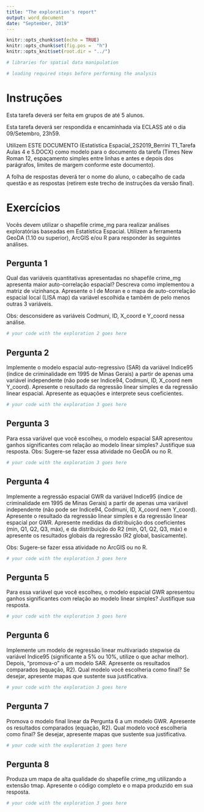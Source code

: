 ---
title: "The exploration's report"
output: word_document
date: "September, 2019"
---

```{r setup_exploration, include=FALSE}
knitr::opts_chunk$set(echo = TRUE)
knitr::opts_chunk$set(fig.pos =  "h")
knitr::opts_knit$set(root.dir = "../")

# libraries for spatial data manipulation


```

```{r scripts_exploration, include=FALSE}
# loading required steps before performing the analysis


```

# Instruções

Esta tarefa deverá ser feita em grupos de até 5 alunos.

Esta tarefa deverá ser respondida e encaminhada via ECLASS até o dia 09/Setembro, 23h59.

Utilizem ESTE DOCUMENTO (Estatística Espacial_2S2019_Berrini T1_Tarefa Aulas 4 e 5.DOCX) como modelo para o documento da tarefa (Times New Roman 12, espaçamento simples entre linhas e antes e depois dos parágrafos, limites de margem conforme este documento).

A folha de respostas deverá ter o nome do aluno, o cabeçalho de cada questão e as respostas (retirem este trecho de instruções da versão final). 

# Exercícios

Vocês devem utilizar o shapefile crime_mg para realizar análises exploratórias baseadas em Estatística Espacial. Utilizem a ferramenta GeoDA (1.10 ou superior), ArcGIS e/ou R para responder às seguintes análises.

## Pergunta 1

Qual das variáveis quantitativas apresentadas no shapefile crime_mg apresenta maior auto-correlação espacial? Descreva como implementou a matriz de vizinhança. Apresente o I de Moran e o mapa de auto-correlação espacial local (LISA map) da variável escolhida e também de pelo menos outras 3 variáveis.

Obs: desconsidere as variáveis Codmuni, ID, X_coord e Y_coord nessa análise.


```{r Pergunta_1, echo=TRUE, out.width = '100%'}
# your code with the exploration 2 goes here
```

## Pergunta 2

Implemente o modelo espacial auto-regressivo (SAR) da variável Indice95 (índice de criminalidade em 1995 de Minas Gerais) a partir de apenas uma variável independente (não pode ser Indice94, Codmuni, ID, X_coord nem Y_coord). Apresente o resultado da regressão linear simples e da regressão linear espacial. Apresente as equações e interprete seus coeficientes.

```{r Pergunta_2, echo=TRUE, out.width = '100%'}
# your code with the exploration 3 goes here
```

## Pergunta 3

Para essa variável que você escolheu, o modelo espacial SAR apresentou ganhos significantes com relação ao modelo linear simples? Justifique sua resposta.
Obs: Sugere-se fazer essa atividade no GeoDA ou no R.

```{r Pergunta_3, echo=TRUE, out.width = '100%'}
# your code with the exploration 3 goes here
```

## Pergunta 4

Implemente a regressão espacial GWR da variável Indice95 (índice de criminalidade em 1995 de Minas Gerais) a partir de apenas uma variável independente (não pode ser Indice94, Codmuni, ID, X_coord nem Y_coord). Apresente o resultado da regressão linear simples e da regressão linear espacial por GWR. Apresente medidas da distribuição dos coeficientes (min, Q1, Q2, Q3, máx), e da distribuição do R2 (min, Q1, Q2, Q3, máx) e apresente os resultados globais da regressão (R2 global, basicamente).

Obs: Sugere-se fazer essa atividade no ArcGIS ou no R.


```{r Pergunta_4, echo=TRUE, out.width = '100%'}
# your code with the exploration 3 goes here
```

## Pergunta 5

Para essa variável que você escolheu, o modelo espacial GWR apresentou ganhos significantes com relação ao modelo linear simples? Justifique sua resposta.

```{r Pergunta_5, echo=TRUE, out.width = '100%'}
# your code with the exploration 3 goes here
```

## Pergunta 6

Implemente um modelo de regressão linear multivariado stepwise da variável Indice95 (significante a 5% ou 10%, utilize o que achar melhor). Depois, “promova-o” a um modelo SAR. Apresente os resultados comparados (equação, R2). Qual modelo você escolheria como final? Se desejar, apresente mapas que sustente sua justificativa.

```{r Pergunta_6, echo=TRUE, out.width = '100%'}
# your code with the exploration 3 goes here
```

## Pergunta 7

Promova o modelo final linear da Pergunta 6 a um modelo GWR. Apresente os resultados comparados (equação, R2). Qual modelo você escolheria como final? Se desejar, apresente mapas que sustente sua justificativa.

```{r Pergunta_7, echo=TRUE, out.width = '100%'}
# your code with the exploration 3 goes here
```

## Pergunta 8

Produza um mapa de alta qualidade do shapefile crime_mg utilizando a extensão tmap. Apresente o código completo e o mapa produzido em sua resposta.

```{r Pergunta_8, echo=TRUE, out.width = '100%'}
# your code with the exploration 3 goes here
```